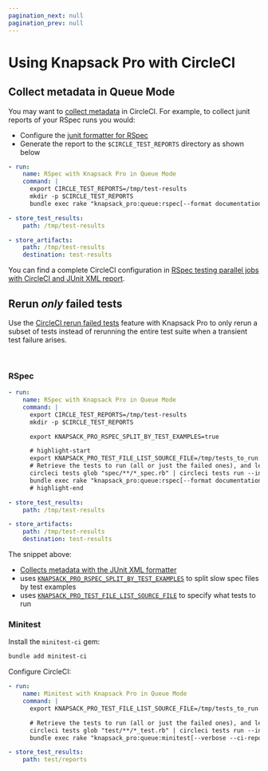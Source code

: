 ```yaml
---
pagination_next: null
pagination_prev: null
---
```



# Using Knapsack Pro with CircleCI

## Collect metadata in Queue Mode

You may want to [collect metadata](https://circleci.com/docs/collect-test-data/#metadata-collection-in-custom-test-steps) in CircleCI. For example, to collect junit reports of your RSpec runs you would:

- Configure the [junit formatter for RSpec](rspec.mdx#queue-mode)
- Generate the report to the `$CIRCLE_TEST_REPORTS` directory as shown below

```yaml title=".circleci/config.yml"
- run:
    name: RSpec with Knapsack Pro in Queue Mode
    command: |
      export CIRCLE_TEST_REPORTS=/tmp/test-results
      mkdir -p $CIRCLE_TEST_REPORTS
      bundle exec rake "knapsack_pro:queue:rspec[--format documentation --format RspecJunitFormatter --out $CIRCLE_TEST_REPORTS/rspec.xml]"

- store_test_results:
    path: /tmp/test-results

- store_artifacts:
    path: /tmp/test-results
    destination: test-results
```

You can find a complete CircleCI configuration in [RSpec testing parallel jobs with CircleCI and JUnit XML report](https://docs.knapsackpro.com/2021/rspec-testing-parallel-jobs-with-circleci-and-junit-xml-report).

## Rerun _only_ failed tests

Use the [CircleCI rerun failed tests](https://circleci.com/docs/rerun-failed-tests/) feature with Knapsack Pro to only rerun a subset of tests instead of rerunning the entire test suite when a transient test failure arises.

<YouTube src="https://www.youtube.com/embed/9WEsUosgTGw" />

<br />

### RSpec

```yaml title=".circleci/config.yml"
- run:
    name: RSpec with Knapsack Pro in Queue Mode
    command: |
      export CIRCLE_TEST_REPORTS=/tmp/test-results
      mkdir -p $CIRCLE_TEST_REPORTS

      export KNAPSACK_PRO_RSPEC_SPLIT_BY_TEST_EXAMPLES=true

      # highlight-start
      export KNAPSACK_PRO_TEST_FILE_LIST_SOURCE_FILE=/tmp/tests_to_run.txt
      # Retrieve the tests to run (all or just the failed ones), and let Knapsack Pro split them optimally.
      circleci tests glob "spec/**/*_spec.rb" | circleci tests run --index 0 --total 1 --command ">$KNAPSACK_PRO_TEST_FILE_LIST_SOURCE_FILE xargs -n1 echo" --verbose
      bundle exec rake "knapsack_pro:queue:rspec[--format documentation --format RspecJunitFormatter --out $CIRCLE_TEST_REPORTS/rspec.xml]"
      # highlight-end

- store_test_results:
    path: /tmp/test-results

- store_artifacts:
    path: /tmp/test-results
    destination: test-results
```

The snippet above:

- [Collects metadata with the JUnit XML formatter](#collect-metadata-in-queue-mode)
- uses [`KNAPSACK_PRO_RSPEC_SPLIT_BY_TEST_EXAMPLES`](split-by-test-examples.mdx) to split slow spec files by test examples
- uses [`KNAPSACK_PRO_TEST_FILE_LIST_SOURCE_FILE`](reference.md#knapsack_pro_test_file_list_source_file) to specify what tests to run

### Minitest

Install the `minitest-ci` gem:

```bash
bundle add minitest-ci
```

Configure CircleCI:

```yaml title=".circleci/config.yml"
- run:
    name: Minitest with Knapsack Pro in Queue Mode
    command: |
      export KNAPSACK_PRO_TEST_FILE_LIST_SOURCE_FILE=/tmp/tests_to_run.txt

      # Retrieve the tests to run (all or just the failed ones), and let Knapsack Pro split them optimally.
      circleci tests glob "test/**/*_test.rb" | circleci tests run --index 0 --total 1 --command ">$KNAPSACK_PRO_TEST_FILE_LIST_SOURCE_FILE xargs -n1 echo" --verbose
      bundle exec rake "knapsack_pro:queue:minitest[--verbose --ci-report --no-ci-clean]"

- store_test_results:
    path: test/reports
```
